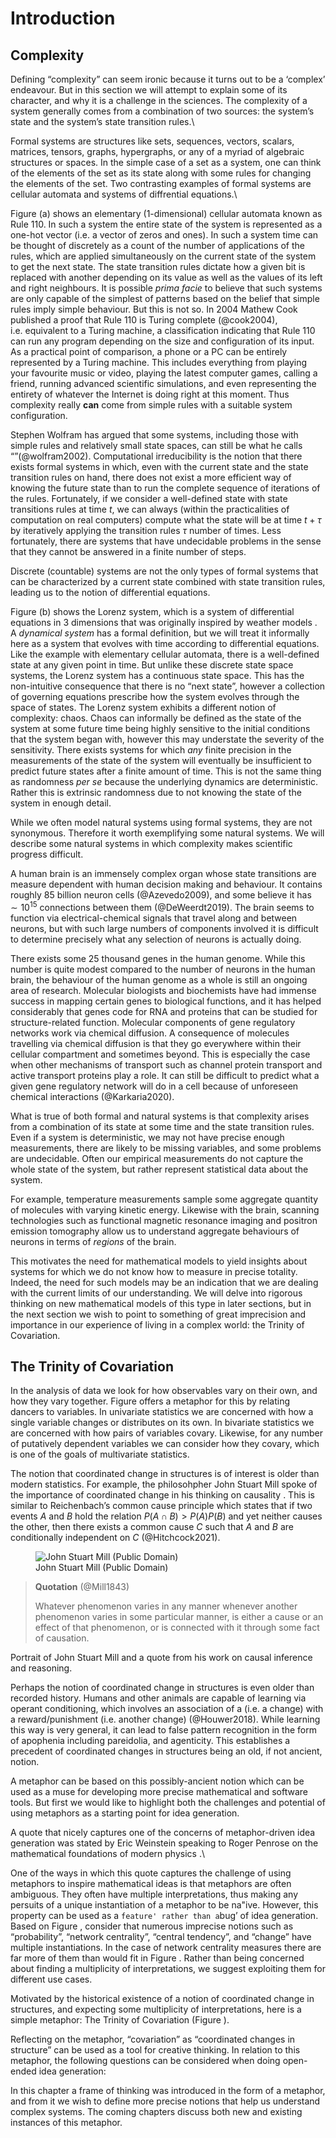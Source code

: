 # Introduction

## Complexity

Defining "complexity" can seem ironic because it turns out to be a 'complex' endeavour. But in this section we will attempt to explain some of its character, and why it is a challenge in the sciences. The complexity of a system generally comes from a combination of two sources: the system's state and the system's state transition rules.\\

Formal systems are structures like sets, sequences, vectors, scalars, matrices, tensors, graphs, hypergraphs, or any of a myriad of algebraic structures or spaces. In the simple case of a set as a system, one can think of the elements of the set as its state along with some rules for changing the elements of the set. Two contrasting examples of formal systems are cellular automata and systems of diffrential equations.\\

Figure \ref{fig:statetransitionexample} (a) shows an elementary (1-dimensional) cellular automata known as Rule 110. In such a system the entire state of the system is represented as a one-hot vector (i.e. a vector of zeros and ones). In such a system time can be thought of discretely as a count of the number of applications of the rules, which are applied simultaneously on the current state of the system to get the next state. The state transition rules dictate how a given bit is replaced with another depending on its value as well as the values of its left and right neighbours.  It is possible *prima facie* to believe that such systems are only capable of the simplest of patterns based on the belief that simple rules imply simple behaviour. But this is not so. In 2004 Mathew Cook published a proof that Rule 110 is Turing complete (@cook2004), i.e. equivalent to a Turing machine, a classification indicating that Rule 110 can run any program depending on the size and configuration of its input.\footnote{A system would have to be infinitely-large to be Turing complete. If Rule 110 elementary automata were given an infinitely-large input this would be apt, however it still speaks to the ability of a system to represent complex patterns if it is a finite approximation to a Turing machine.} As a practical point of comparison, a phone or a PC can be entirely represented by a Turing machine. This includes everything from playing your favourite music or video, playing the latest computer games, calling a friend, running advanced scientific simulations, and even representing the entirety of whatever the Internet is doing right at this moment. Thus complexity really **can** come from simple rules with a suitable system configuration.

Stephen Wolfram has argued that some systems, including those with simple rules and relatively small state spaces, can still be what he calls "\textit{computationally irreducible}"(@wolfram2002). Computational irreducibility is the notion that there exists formal systems in which, even with the current state and the state transition rules on hand, there does not exist a more efficient way of knowing the future state than to run the complete sequence of iterations of the rules. Fortunately, if we consider a well-defined state with state transitions rules at time $t$, we can always (within the practicalities of computation on real computers) compute what the state will be at time $t+\tau$ by iteratively applying the transition rules $\tau$ number of times. Less fortunately, there are systems that have undecidable problems in the sense that they cannot be answered in a finite number of steps.

Discrete (countable) systems are not the only types of formal systems that can be characterized by a current state combined with state transition rules, leading us to the notion of differential equations.

\begin{figure}[H]
	\begin{center}
	\begin{tabular}{cc}
	(a) & (b) \\
		\includegraphics[scale=0.2]{rule110.png} & \includegraphics[scale=0.2]{lorenzsystem.png}  \\
		\ccPublicDomain\ Public Domain & \ccPublicDomain\ Public Domain \\
		\small $\{(1,1,1), (1,0,0), (0,0,0)\} \mapsto 0$ & $\frac{dx}{dt} = \sigma (y-x)$ \\
		\small $\{(1,1,0), (1,0,1), (0,1,1), (0,1,0), (0,0,1)\} \mapsto 1$ & $\frac{dy}{dt} =x (\rho - z) - y$ \\
		 & $\frac{dz}{dt} = xy - \beta z$ \\
	\end{tabular}
	\end{center}
	\caption{Examples of systems with a well-defined state with state transition rules. (a) Rule 110 elementary cellular automata. (b) Lorenz dynamical system.}
	\label{fig:statetransitionexample}
\end{figure}

Figure \ref{fig:statetransitionexample} (b) shows the Lorenz system, which is a system of differential equations in 3 dimensions that was originally inspired by weather models \cite{Lorenz1963}. A *dynamical system* has a formal definition, but we will treat it informally here as a system that evolves with time according to differential equations. Like the example with elementary cellular automata, there is a well-defined state at any given point in time. But unlike these discrete state space systems, the Lorenz system has a continuous state space. This has the non-intuitive consequence that there is no "next state", however a collection of governing equations prescribe how the system evolves through the space of states. The Lorenz system exhibits a different notion of complexity: chaos. Chaos can informally be defined as the state of the system at some future time being highly sensitive to the initial conditions that the system began with, however this may understate the severity of the sensitivity. There exists systems for which *any* finite precision in the measurements of the state of the system will eventually be insufficient to predict future states after a finite amount of time. This is not the same thing as randomness *per se* because the underlying dynamics are deterministic. Rather this is extrinsic randomness due to not knowing the state of the system in enough detail.\footnote{The only systems that might be intrinsically random are those described by wave functions in quantum mechanics, however even this inference has doubts that have been raised by @Hossenfelder2020a, @Hossenfelder2020b, and @Hooft2014.}

While we often model natural systems using formal systems, they are not synonymous. Therefore it worth exemplifying some natural systems. We will describe some natural systems in which complexity makes scientific progress difficult.

A human brain is an immensely complex organ whose state transitions are measure dependent with human decision making and behaviour. It contains roughly 85 billion neuron cells (@Azevedo2009), and some believe it has $\sim 10^{15}$ connections between them (@DeWeerdt2019).  The brain seems to function via electrical-chemical signals that travel along and between neurons, but with such large numbers of components involved it is difficult to determine precisely what any selection of neurons is actually doing.

There exists some 25 thousand genes in the human genome. While this number is quite modest compared to the number of neurons in the human brain, the behaviour of the human genome as a whole is still an ongoing area of research. Molecular biologists and biochemists have had immense success in mapping certain genes to biological functions, and it has helped considerably that genes code for RNA and proteins that can be studied for structure-related function. Molecular components of gene regulatory networks work via chemical diffusion. A consequence of molecules travelling via chemical diffusion is that they go everywhere within their cellular compartment and sometimes beyond. This is especially the case when other mechanisms of transport such as channel protein transport and active transport proteins play a role.  It can still be difficult to predict what a given gene regulatory network will do in a cell because of unforeseen chemical interactions (@Karkaria2020).

What is true of both formal and natural systems is that complexity arises from a combination of its state at some time and the state transition rules. Even if a system is deterministic, we may not have precise enough measurements, there are likely to be missing variables, and some problems are undecidable. Often our empirical measurements do not capture the whole state of the system, but rather represent statistical data about the system.

 For example, temperature measurements sample some aggregate quantity of molecules with varying kinetic energy.\footnote{In thermodynamics, temperature is formally defined as $T$ in the equality $\frac{1}{T} = \frac{\partial S}{\partial E}$ where $S$ is the system's entropy and $E$ is the system's internal energy. The change in internal energy, $\partial E$, can come in the form of heat. Heat is related to exchange of kinetic energy of particles through random thermal motion.} Likewise with the brain, scanning technologies such as functional magnetic resonance imaging and positron emission tomography allow us to understand aggregate behaviours of neurons in terms of *regions* of the brain.

 This motivates the need for mathematical models to yield insights about systems for which we do not know how to measure in precise totality. Indeed, the need for such models may be an indication that we are dealing with the current limits of our understanding. We will delve into rigorous thinking on new mathematical models of this type in later sections, but in the next section we wish to point to something of great imprecision and importance in our experience of living in a complex world: the Trinity of Covariation.

## The Trinity of Covariation

In the analysis of data we look for how observables vary on their own, and how they vary together. Figure \ref{fig:dancing} offers a metaphor for this by relating dancers to variables. In univariate statistics we are concerned with how a single variable changes or distributes on its own. In bivariate statistics we are concerned with how pairs of variables covary. Likewise, for any number of putatively dependent variables we can consider how they covary, which is one of the goals of multivariate statistics.

\begin{figure}[H]
		\begin{center}
			\begin{tabular}{ccc}
			(a) & (b) & (c) \\
			\includegraphics[scale=0.65]{singledancer.jpg} & \includegraphics[scale=0.13]{twodancers.jpeg} & \includegraphics[scale=0.181]{threedancers.jpg} \\
	\tiny \href{https://en.wikipedia.org/wiki/File:Nandini\_Ghosal.jpg}{CC-BY-SA-2.0} & \tiny \href{https://en.wikipedia.org/wiki/File:NutcrackerSnowPas.JPG}{CC-BY-SA-4.0} & \tiny \href{https://en.wikipedia.org/wiki/File:Irish\_dancers\_in\_team\_costume,\_Davis\_Academy,\_USA.jpg}{\ccPublicDomain\ Public Domain} \\
	\tiny  \href{https://www.flickr.com/people/43518209@N00}{Bala Sivakumar} & \tiny \href{https://en.wikipedia.org/wiki/User:Lambtron}{Jim Lamberson $|$ Wikimedia Commons} &  \\
			\end{tabular}
		\end{center}
	\caption{'Dancing variables' is a metaphor relating statistical variables to dancers. (a) A single dancer as a univariate system. (b) Two dancers as a bivariate system. (c) Three dancers as a trivariate system.}
	\label{fig:dancing}
\end{figure}

The notion that coordinated change in structures is of interest is older than modern statistics. For example, the philosohpher John Stuart Mill spoke of the importance of coordinated change in his thinking on causality \cite{Mill1843}. This is similar to Reichenbach's common cause principle which states that if  two events $A$ and $B$ hold the relation $P(A \cap B) > P(A)P(B)$ and yet neither causes the other, then there exists a common cause $C$ such that $A$ and $B$ are conditionally independent on $C$ (@Hitchcock2021).\footnote{This notion of causality is \textit{prima facie} incomplete, but it can be improved by considering the two sources of complexity we mentioned earlier in this chapter: the configuration of the state of the system and the state transition rules. Suppose there exists a universe similar to ours in its rules, but began at $t=0$ with only two electrons positioned billions of light years away from each other. Because electromagnetic and gravitational effects propogate at the speed of light, there would be no physical interaction between these particles for a long time. Now suppose that the particles' velocities are exactly in the same direction, and will remain constant in the absence of external forces according to Newton's laws. This entails that their positions as a function of time are perfectly positively correlated depsite the absence physical interaction. What precisely is causal about such a circumstance? Consider that we do not get hit the face with base balls just because the laws of physics are what they are. Rather we (sometimes) get hit in the face with base balls because the laws of physics are what they are \textbf{and} the (rather unfortunate) initial conditions and boundary conditions are what they are. In terms of the original pair of electrons in an empty universe, the initial conditions that we supposed are also the cause of the resulting correlation.}

::: {#fig-john-stuart-mill layout-ncol=2}

![John Stuart Mill (Public Domain)](https://upload.wikimedia.org/wikipedia/commons/7/78/Stuart_Mill_G_F_Watts.jpg)

> **Quotation** (@Mill1843)
>
> Whatever phenomenon varies in any manner whenever another phenomenon varies in some particular manner, is either a cause or an effect of that phenomenon, or is connected with it through some fact of causation.

Portrait of John Stuart Mill and a quote from his work on causal inference and reasoning.
:::


Perhaps the notion of coordinated change in structures is even older than recorded history. Humans and other animals are capable of learning via operant conditioning, which involves an association of a \textit{stimulus} (i.e. a change) with a reward/punishment (i.e. another change) (@Houwer2018). While learning this way is very general, it can lead to false pattern recognition in the form of apophenia including pareidolia, and agenticity. This establishes a precedent of coordinated changes in structures being an old, if not ancient, notion.

A metaphor can be based on this possibly-ancient notion which can be used as a muse for developing more precise mathematical and software tools. But first we would like to highlight both the challenges and potential of using metaphors as a starting point for idea generation.

A quote that nicely captures one of the concerns of metaphor-driven idea generation was stated by Eric Weinstein speaking to Roger Penrose on the mathematical foundations of modern physics \cite{Weinstein2020}.\\

\begin{figure}

\begin{tcolorbox}[title={Quotation}]
\textit{"[M]athematics makes you pay for every attempt to [...] intuitively encode something that isn't precise."}

\hspace*{\fill}{- Dr. Eric Weinstein to Sir Roger Penrose, \textit{The Portal} \cite{Weinstein2020}.}
\end{tcolorbox}

\caption{Quote by Dr. Eric Weinstein to Sir Roger Penrose about the difficulties in turning imprecise notions into precise mathematics.}

\end{figure}

One of the ways in which this quote captures the challenge of using metaphors to inspire mathematical ideas is that metaphors are often ambiguous. They often have multiple interpretations, thus making any persuits of a unique instantiation of a metaphor to be na\"ive. However, this property can be used as a `feature' rather than a `bug' of idea generation. Based on Figure \ref{fig:exampleinstantiations}, consider that numerous imprecise notions such as "probability"\footnote{Probability is precise in the sense of Kolmogorov's axioms of probability, based on measure theory. What remains ambiguous is what such mathematical measures mean in terms of empirical data, which has led to frequentist and Bayesian interpretations of these quantities.}, "network centrality", "central tendency", and "change" have multiple instantiations. In the case of network centrality measures there are far more of them than would fit in Figure \ref{fig:exampleinstantiations}. Rather than being concerned about finding a multiplicity of interpretations, we suggest exploiting them for different use cases.

\begin{figure}[H]
	\begin{center}
		\includegraphics[scale=0.45]{muse_top.pdf} \\
		\includegraphics[scale=0.42]{muse_bottom.pdf}
	\end{center}
	\caption{Examples of notions that are not uniquely encoded into mathematical formalisms: probability, network centrality, central tendency (of a distribution), and change.}
	\label{fig:exampleinstantiations}
\end{figure}

Motivated by the historical existence of a notion of coordinated change in structures, and expecting some multiplicity of interpretations, here is a simple metaphor: The Trinity of Covariation (Figure \ref{fig:trinityofcovariation}).

\begin{figure}[H]
	\begin{center}
		\begin{tikzpicture}[grow cyclic, every node/.style=concept,  concept color=UNBCGold, text width=2.1cm, text=white, align=flush center,
	level 1/.style={level distance=3cm,sibling angle=120, concept color=UNBCGreen},
	level 2/.style={level distance=0.5cm,sibling angle=45}]

			\node{Covariation}
				child {node {Change}}
				child {node {Structure}}
				child {node {Coordination}}
				;
		\end{tikzpicture}
	\end{center}
	\caption{\textit{The Trinity of Covariation} is a metaphor for creatively exploring our intuitive notions of "\textit{covariation}" as "\textit{coordinated changes in structure}".}
	\label{fig:trinityofcovariation}
\end{figure}

Reflecting on the metaphor, "covariation" as "coordinated changes in structure" can be used as a tool for creative thinking. In relation to this metaphor, the following questions can be considered when doing open-ended idea generation:

\begin{itemize}
	\item In what sense might something be thought of as 'coordinated'?
	\item In what sense might something be thought of as a 'structure'?
	\item In what sense might something be thought of as 'change'?
\end{itemize}


In this chapter a frame of thinking was introduced in the form of a metaphor, and from it we wish to define more precise notions that help us understand complex systems. The coming chapters discuss both new and existing instances of this metaphor.
